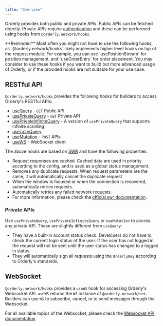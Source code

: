 ```yaml
---
title: "Overview"
---
```


Orderly provides both public and private APIs. Public APIs can be fetched directly. Private APIs require [authentication](/build-on-evm/evm-api/api-authentication) and these can be performed using hooks from `@orderly.network/hooks`.

<Note>
  **Reminder:** Most often you might not have to use the following hooks, as
  `@orderly.network/hooks` likely implements higher level hooks on top of the request module. For
  example, you can use `usePositionStream` for position management, and `useOrderEntry` for order
  placement. You may consider to use these hooks if you want to build out more advanced usage of
  Orderly, or if the provided hooks are not suitable for your use case.
</Note>

## RESTful API

`@orderly.network/hooks` provides the following hooks for builders to access Orderly's RESTful APIs:

- [useQuery](/sdks/hooks/api/use-query) - `GET` Public API
- [usePrivateQuery](/sdks/hooks/api/use-private-query) - `GET` Private API
- [usePrivateInfiniteQuery](/sdks/hooks/api/use-private-infinite-query) - A version of `usePrivateQuery` that supports infinite scrolling
- [useLazyQuery](/sdks/hooks/api/use-lazy-query)
- [useMutation](/sdks/hooks/api/use-mutation) - `POST` APIs
- [useWS](/sdks/hooks/api/use-ws) - WebSocket client

The above hooks are based on [SWR](https://swr.vercel.app/) and have the following properties:

- Request responses are cached. Cached data are used in priority according to the config, and is used as a global status management.
- Removes any duplicate requests. When request parameters are the same, it will automatically cancel the duplicate request
- When the window is focused or when the connection is recovered, automatically retries requests.
- Automatically retries any failed network requests.
- For more information, please check the [official swr documentation](https://swr.vercel.app/).

### Private APIs

Use `usePrivateQuery`, `usePrivateInfiniteQuery` or `useMutation` to access any private API. These are slightly different from `useQuery`:

- They have a built-in account status check. Developers do not have to check the current login status of the user. If the user has not logged in, the request will not be sent until the user status has changed to a logged in status.
- They will automatically sign all requests using the `OrderlyKey` according to Orderly's standards.

## WebSocket

`@orderly.network/hooks` provides a `useWS` hook for accessing Orderly's Websocket API. `useWS` returns the `WS` instance of `@orderly.network/net`. Builders can use `WS` to subscribe, cancel, or to send messages through the Websocket.

For all available topics of the Websocket, please check the [Websocket API documentation](/build-on-evm/evm-api/websocket-api/introduction).
